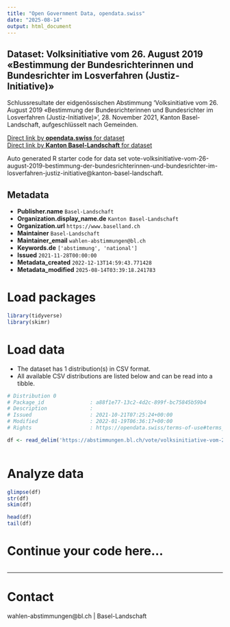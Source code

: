 ```yaml
---
title: "Open Government Data, opendata.swiss"
date: "2025-08-14"
output: html_document
---
```


## Dataset: Volksinitiative vom 26. August 2019 «Bestimmung der Bundesrichterinnen und Bundesrichter im Losverfahren (Justiz-Initiative)»

Schlussresultate der eidgenössischen Abstimmung 'Volksinitiative vom 26. August 2019 «Bestimmung der Bundesrichterinnen und Bundesrichter im Losverfahren (Justiz-Initiative)»', 28. November 2021, Kanton Basel-Landschaft, aufgeschlüsselt nach Gemeinden.

[Direct link by **opendata.swiss** for dataset](https://opendata.swiss/de/dataset/volksinitiative-vom-26-august-2019-bestimmung-der-bundesrichterinnen-und-bundesrichter-im-losve1)<br>
[Direct link by **Kanton Basel-Landschaft** for dataset](https://abstimmungen.bl.ch/vote/volksinitiative-vom-26-august-2019-bestimmung-der-bundesrichterinnen-und-bundesrichter-im-losverfahren-justiz-initiative/data)

Auto generated R starter code for data set vote-volksinitiative-vom-26-august-2019-bestimmung-der-bundesrichterinnen-und-bundesrichter-im-losverfahren-justiz-initiative@kanton-basel-landschaft.

## Metadata

- **Publisher.name** `Basel-Landschaft`
- **Organization.display_name.de** `Kanton Basel-Landschaft`
- **Organization.url** `https://www.baselland.ch`
- **Maintainer** `Basel-Landschaft`
- **Maintainer_email** `wahlen-abstimmungen@bl.ch`
- **Keywords.de** `['abstimmung', 'national']`
- **Issued** `2021-11-28T00:00:00`
- **Metadata_created** `2022-12-13T14:59:43.771428`
- **Metadata_modified** `2025-08-14T03:39:18.241783`


# Load packages

```r

library(tidyverse)
library(skimr)

```

# Load data

-   The dataset has 1 distribution(s) in CSV format.
-   All available CSV distributions are listed below and can be read into a tibble.

```r

# Distribution 0
# Package_id               : a88f1e77-13c2-4d2c-899f-bc75845b59b4
# Description              : 
# Issued                   : 2021-10-21T07:25:24+00:00
# Modified                 : 2022-01-19T06:36:17+00:00
# Rights                   : https://opendata.swiss/terms-of-use#terms_by

df <- read_delim('https://abstimmungen.bl.ch/vote/volksinitiative-vom-26-august-2019-bestimmung-der-bundesrichterinnen-und-bundesrichter-im-losverfahren-justiz-initiative/data-csv')



```

# Analyze data

```r

glimpse(df)
str(df)
skim(df)

head(df)
tail(df)

```

# Continue your code here...

```r

```

------------------------------------------------------------------------

# Contact

wahlen-abstimmungen@bl.ch | Basel-Landschaft

